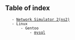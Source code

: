 == Table of index ==
	- [[install-ns2|Network Simulator 2(ns2)]]
	- Linux
		- Gentoo
			- [[/linux/distros/gentoo/installing-stuff/mysql|mysql]]
